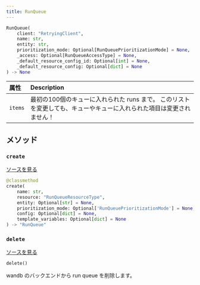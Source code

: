 ```yaml
---
title: RunQueue
---
```


<Card title="View the source code" href="https://www.github.com/wandb/wandb/tree/637bddf198525810add5804059001b1b319d6ad1/wandb/apis/public/jobs.py#L427-L653" icon="github"/>

```python
RunQueue(
    client: "RetryingClient",
    name: str,
    entity: str,
    prioritization_mode: Optional[RunQueuePrioritizationMode] = None,
    _access: Optional[RunQueueAccessType] = None,
    _default_resource_config_id: Optional[int] = None,
    _default_resource_config: Optional[dict] = None
) -> None
```

| 属性 | Description |
| :--- | :--- |
|  `items` |  最初の100個のキューに入れられた runs まで。 このリストを変更しても、キューやキューに入れられた項目は変更されません！ |

## メソッド

### `create`

[ソースを見る](https://www.github.com/wandb/wandb/tree/637bddf198525810add5804059001b1b319d6ad1/wandb/apis/public/jobs.py#L640-L653)

```python
@classmethod
create(
    name: str,
    resource: "RunQueueResourceType",
    entity: Optional[str] = None,
    prioritization_mode: Optional['RunQueuePrioritizationMode'] = None,
    config: Optional[dict] = None,
    template_variables: Optional[dict] = None
) -> "RunQueue"
```

### `delete`

[ソースを見る](https://www.github.com/wandb/wandb/tree/637bddf198525810add5804059001b1b319d6ad1/wandb/apis/public/jobs.py#L514-L536)

```python
delete()
```

wandb のバックエンドから run queue を削除します。